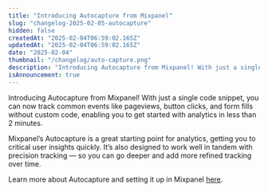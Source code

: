 ```yaml
---
title: "Introducing Autocapture from Mixpanel"
slug: "changelog-2025-02-05-autocapture"
hidden: false
createdAt: "2025-02-04T06:59:02.165Z"
updatedAt: "2025-02-04T06:59:02.165Z"
date: "2025-02-04"
thumbnail: "/changelog/auto-capture.png"
description: "Introducing Autocapture from Mixpanel! With just a single code snippet, you can now track common events without custom code, enabling you to get started with analytics in <2 minutes."
isAnnouncement: true
---
```


<ChangelogPostHeader
  date="2025-02-04"
  image="/changelog/auto-capture.png"
  title="Set up analytics in minutes with Autocapture"
/>

Introducing Autocapture from Mixpanel! With just a single code snippet, you can now track common events like pageviews, button clicks, and form fills without custom code, enabling you to get started with analytics in less than 2 minutes.

Mixpanel’s Autocapture is a great starting point for analytics, getting you to critical user insights quickly. It’s also designed to work well in tandem with precision tracking — so you can go deeper and add more refined tracking over time.

Learn more about Autocapture and setting it up in Mixpanel [here](https://docs.mixpanel.com/docs/tracking-methods/autocapture).
